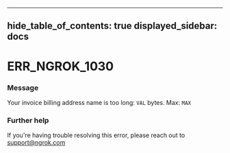 

---
hide_table_of_contents: true
displayed_sidebar: docs
---


# ERR_NGROK_1030

### Message
Your invoice billing address name is too long: `VAL` bytes. Max: `MAX`

<ErrorDetails error="err_ngrok_1030" />



### Further help
If you're having trouble resolving this error, please reach out to [support@ngrok.com](mailto:support@ngrok.com?subject=Help%20with%20ERR_NGROK_1030)

